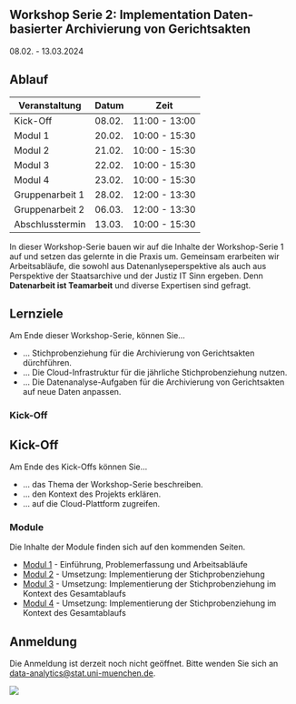 ## Workshop Serie 2: Implementation Daten-basierter Archivierung von Gerichtsakten {.unnumbered}

08.02. - 13.03.2024


## Ablauf

| Veranstaltung      | Datum      | Zeit        |
|--------------------|------------|-------------|
| Kick-Off           | 08.02.     | 11:00 - 13:00|
| Modul 1            | 20.02.     | 10:00 - 15:30|
| Modul 2            | 21.02.     | 10:00 - 15:30|
| Modul 3            | 22.02.     | 10:00 - 15:30|
| Modul 4            | 23.02.     | 10:00 - 15:30|
| Gruppenarbeit 1    | 28.02.     | 12:00 - 13:30|
| Gruppenarbeit 2    | 06.03.     | 12:00 - 13:30|
| Abschlusstermin    | 13.03.     | 10:00 - 15:30|



In dieser Workshop-Serie bauen wir auf die Inhalte der Workshop-Serie 1 auf
und setzen das gelernte in die Praxis um. Gemeinsam erarbeiten wir Arbeitsabläufe,
die sowohl aus Datenanlyseperspektive als auch aus Perspektive der Staatsarchive
und der Justiz IT Sinn ergeben. 
Denn **Datenarbeit ist Teamarbeit** und diverse Expertisen sind gefragt.


::: {.callout-tip}
## Lernziele
Am Ende dieser Workshop-Serie, können Sie...

* ... Stichprobenziehung für die Archivierung von Gerichtsakten dürchführen.
* ... Die Cloud-Infrastruktur für die jährliche Stichprobenziehung nutzen.
* ... Die Datenanalyse-Aufgaben für die Archivierung von Gerichtsakten auf neue Daten anpassen.

:::


### Kick-Off
::: {.callout-tip}
## Kick-Off

Am Ende des Kick-Offs können Sie...

* ... das Thema der Workshop-Serie beschreiben.
* ... den Kontext des Projekts erklären.
* ... auf die Cloud-Plattform zugreifen.

:::

### Module
Die Inhalte der Module finden sich auf den kommenden Seiten.

* [Modul 1](WS2_Modul_1.html) - Einführung, Problemerfassung und Arbeitsabläufe
* [Modul 2](WS2_Modul_2.html) - Umsetzung: Implementierung der Stichprobenziehung
* [Modul 3](WS2_Modul_3.html) - Umsetzung: Implementierung der Stichprobenziehung im Kontext des Gesamtablaufs
* [Modul 4](WS2_Modul_4.html) - Umsetzung: Implementierung der Stichprobenziehung im Kontext des Gesamtablaufs

## Anmeldung
Die Anmeldung ist derzeit noch nicht geöffnet. 
Bitte wenden Sie sich an [data-analytics@stat.uni-muenchen.de](mailto:data-analytics@stat.uni-muenchen.de).

![](icons/Logos.png) 
